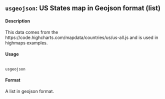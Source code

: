 ## ``usgeojson``: US States map in Geojson format (list)

#### Description 

This data comes from the https://code.highcharts.com/mapdata/countries/us/us-all.js
and is used in highmaps examples.

#### Usage
<pre><code>
usgeojson
</code></pre>

#### Format

A list in geojson format.

